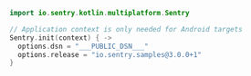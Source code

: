 ```kotlin
import io.sentry.kotlin.multiplatform.Sentry

// Application context is only needed for Android targets
Sentry.init(context) { ->
  options.dsn = "___PUBLIC_DSN___"
  options.release = "io.sentry.samples@3.0.0+1"
}
```
